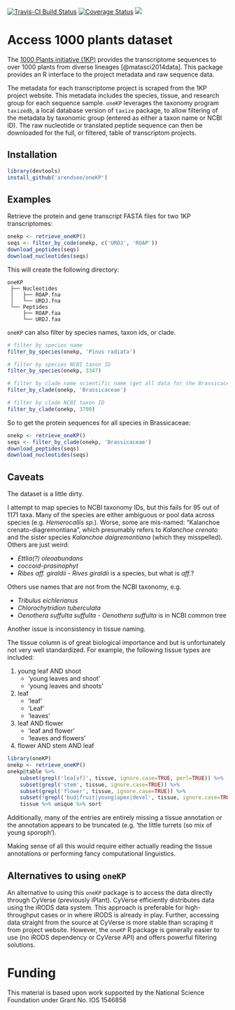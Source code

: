 [![Travis-CI Build Status](https://travis-ci.org/arendsee/oneKP.svg?branch=master)](https://travis-ci.org/arendsee/oneKP)
[![Coverage Status](https://img.shields.io/codecov/c/github/arendsee/oneKP/master.svg)](https://codecov.io/github/arendsee/oneKP?branch=master)
[![](https://badges.ropensci.org/178_status.svg)](https://github.com/ropensci/onboarding/issues/178)

# Access 1000 plants dataset

The [1000 Plants initiative
(1KP)](https://sites.google.com/a/ualberta.ca/onekp/) provides the
transcriptome sequences to over 1000 plants from diverse lineages
[@matasci2014data]. This package provides an R interface to the project
metadata and raw sequence data.

The metadata for each transcriptome project is scraped from the 1KP project
website. This metadata includes the species, tissue, and research group for
each sequence sample. `oneKP` leverages the taxonomy program `taxizedb`, a
local database version of `taxize` package, to allow filtering of the metadata
by taxonomic group (entered as either a taxon name or NCBI ID). The raw
nucleotide or translated peptide sequence can then be downloaded for the full,
or filtered, table of transcriptom projects. 

## Installation

```r
library(devtools)
install_github('arendsee/oneKP')
```


## Examples

Retrieve the protein and gene transcript FASTA files for two 1KP transcriptomes: 

```r
onekp <- retrieve_oneKP()
seqs <- filter_by_code(onekp, c('URDJ', 'ROAP'))
download_peptides(seqs)
download_nucleotides(seqs)
```

This will create the following directory:

```
oneKP
 ├── Nucleotides
 │   ├── ROAP.fna
 │   └── URDJ.fna
 └── Peptides
     ├── ROAP.faa
     └── URDJ.faa
```

`oneKP` can also filter by species names, taxon ids, or clade.

```r
# filter by species name
filter_by_species(onekp, 'Pinus radiata')

# filter by species NCBI taxon ID
filter_by_species(onekp, 3347)

# filter by clade name scientific name (get all data for the Brassicaceae family)
filter_by_clade(onekp, 'Brassicaceae')

# filter by clade NCBI taxon ID
filter_by_clade(onekp, 3700)
```

So to get the protein sequences for all species in Brassicaceae:

```r
onekp <- retrieve_oneKP()
seqs <- filter_by_clade(onekp, 'Brassicaceae')
download_peptides(seqs)
download_nucleotides(seqs)
```


## Caveats

The dataset is a little dirty.

I attempt to map species to NCBI taxonomy IDs, but this fails for 95 out of
1171 taxa. Many of the species are either ambiguous or pool data across species
(e.g. *Hemerocallis sp.*). Worse, some are mis-named: "Kalanchoe
crenato-diagremontiana", which presumably refers to *Kalanchoe crenato* and the
sister species *Kalanchoe daigremontiana* (which they misspelled). Others are
just weird:

 * *Ettlia(?) oleoabundans*
 * *coccoid-prasinophyt*
 * *Ribes aff. giraldii* - *Rives giraldii* is a species, but what is *aff.*?

Others use names that are not from the NCBI taxonomy, e.g.

 * *Tribulus eichlerianus*
 * *Chlorochytridion tuberculata*
 * *Oenothera suffulta suffulta* - *Oenothera suffulta* is in NCBI common tree

Another issue is inconsistency in tissue naming.

The tissue column is of great biological importance and but is unfortunately
not very well standardized. For example, the following tissue types are included:

 1. young leaf AND shoot
    - 'young leaves and shoot'
    - 'young leaves and shoots'
 2. leaf
    - 'leaf'
    - 'Leaf'
    - 'leaves'
 3. leaf AND flower
    - 'leaf and flower'
    - 'leaves and flowers'
 4. flower AND stem AND leaf

```r
library(oneKP)
onekp <- retrieve_oneKP()
onekp@table %>%
    subset(grepl('lea[vf]', tissue, ignore.case=TRUE, perl=TRUE)) %>%
    subset(grepl('stem', tissue, ignore.case=TRUE)) %>%
    subset(grepl('flower', tissue, ignore.case=TRUE)) %>%
    subset(!grepl('bud|fruit|young|apex|devel', tissue, ignore.case=TRUE, perl=TRUE)) %$%
    tissue %>% unique %>% sort
```

Additionally, many of the entries are entirely missing a tissue annotation or
the annotation appears to be truncated (e.g. 'the little turrets (so mix of
young sporoph').

Making sense of all this would require either actually reading the tissue
annotations or performing fancy computational linguistics.


## Alternatives to using `oneKP`

An alternative to using this `oneKP` package is to access the data directly
through CyVerse (previously iPlant). CyVerse efficiently distributes data using
the iRODS data system. This approach is preferable for high-throughput cases or
in where iRODS is already in play.  Further, accessing data straight from the
source at CyVerse is more stable than scraping it from project website.
However, the `oneKP` R package is generally easier to use (no iRODS dependency
or CyVerse API) and offers powerful filtering solutions. 


# Funding

This material is based upon work supported by the National Science Foundation under Grant No. IOS 1546858
